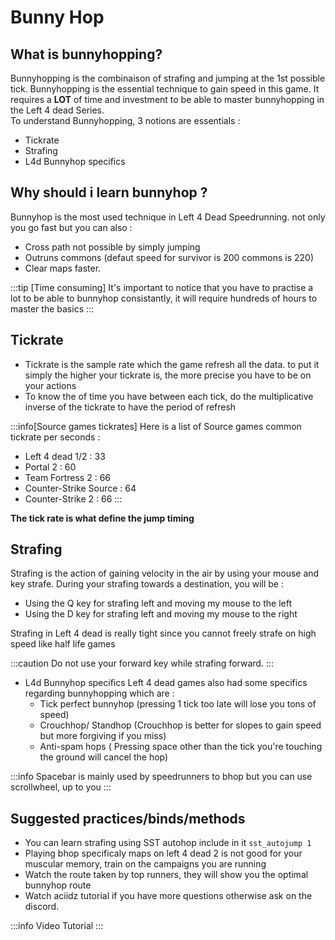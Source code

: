 # Bunny Hop


## What is bunnyhopping?
Bunnyhopping is the combinaison of strafing and jumping at the 1st possible tick. Bunnyhopping is the essential technique to gain speed in this game. It requires a **LOT** of time and investment to be able to master bunnyhopping in the Left 4 dead Series.\
To understand Bunnyhopping, 3 notions are essentials :
  - Tickrate
  - Strafing
  - L4d Bunnyhop specifics



## Why should i learn bunnyhop ?

Bunnyhop is the most used technique in Left 4 Dead Speedrunning. not only you go fast but you can also :

  - Cross path not possible by simply jumping
  - Outruns commons (defaut speed for survivor is 200 commons is 220)
  - Clear maps faster.

:::tip [Time consuming]
  It's important to notice that you have to practise a lot to be able to bunnyhop consistantly, it will require hundreds of hours to master the basics
:::

## Tickrate
* Tickrate is the sample rate which the game refresh all the data. to put it simply the higher your tickrate is, the more precise you have to be on your actions
* To know the  of time you have between each tick, do the multiplicative inverse of the tickrate to have the period of refresh

:::info[Source games tickrates]
  Here is a list of Source games common tickrate per seconds :
  * Left 4 dead 1/2 : 33
  * Portal 2 : 60
  * Team Fortress 2 : 66
  * Counter-Strike Source : 64
  * Counter-Strike 2 : 66
:::

**The tick rate is what define the jump timing** 


## Strafing
Strafing is the action of gaining velocity in the air by using your mouse and key strafe.
During your strafing towards a destination, you will be : 
  * Using the Q key for strafing left and moving my mouse to the left
  * Using the D key for strafing left and moving my mouse to the right

Strafing in Left 4 dead is really tight since you cannot freely strafe on high speed like half life games

:::caution
  Do not use your forward key while strafing forward.
:::

* L4d Bunnyhop specifics
Left 4 dead games also had some specifics regarding bunnyhopping which are :
  * Tick perfect bunnyhop (pressing 1 tick too late will lose you tons of speed)
  * Crouchhop/ Standhop (Crouchhop is better for slopes to gain speed but more forgiving if you miss)
  * Anti-spam hops ( Pressing space other than the tick you're touching the ground will cancel the hop)

:::info
Spacebar is mainly used by speedrunners to bhop but you can use scrollwheel, up to you 
:::

## Suggested practices/binds/methods
* You can learn strafing using SST autohop include in it `sst_autojump 1`
* Playing bhop specificaly maps  on left 4 dead 2 is not good for your muscular memory, train on the campaigns you are running
* Watch the route taken by top runners, they will show you the optimal bunnyhop route
* Watch aciidz tutorial if you have more questions otherwise ask on the discord.

:::info Video Tutorial
<YouTube youTubeId="u09pKRPlni0"/>
:::

